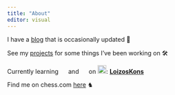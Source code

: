 ```yaml
---
title: "About"
editor: visual
---
```


I have a [blog](https://www.loizos.xyz/blog.html) that is occasionally updated 📝

See my [projects](https://www.loizos.xyz/software/) for some things I've been working on 🛠

Currently learning ![](images/paste-491BD3EC.png){width="15"} and ![](images/paste-3A990530.png){width="15"} on ![](images/paste-E2C57FB1.png){width="20"}: [**LoizosKons**](https://www.duolingo.com/profile/LoizosKons?via=leagues)

Find me on chess.com [here](https://www.chess.com/member/loizossss) ♞

```{=html}
<script async src="https://pagead2.googlesyndication.com/pagead/js/adsbygoogle.js?client=ca-pub-8108736686590832"
     crossorigin="anonymous"></script>
```
